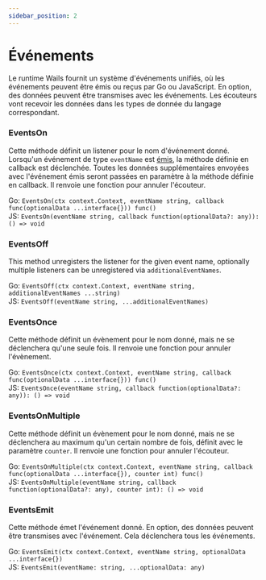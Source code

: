 ```yaml
---
sidebar_position: 2
---
```


# Événements

Le runtime Wails fournit un système d'événements unifiés, où les événements peuvent être émis ou reçus par Go ou JavaScript. En option, des données peuvent être transmises avec les événements. Les écouteurs vont recevoir les données dans les types de donnée du langage correspondant.

### EventsOn

Cette méthode définit un listener pour le nom d'événement donné. Lorsqu'un événement de type `eventName` est [émis](#EventsEmit), la méthode définie en callback est déclenchée. Toutes les données supplémentaires envoyées avec l'événement émis seront passées en paramètre à la méthode définie en callback. Il renvoie une fonction pour annuler l'écouteur.

Go: `EventsOn(ctx context.Context, eventName string, callback func(optionalData ...interface{})) func()`<br/> JS: `EventsOn(eventName string, callback function(optionalData?: any)): () => void`

### EventsOff

This method unregisters the listener for the given event name, optionally multiple listeners can be unregistered via `additionalEventNames`.

Go: `EventsOff(ctx context.Context, eventName string, additionalEventNames ...string)`<br/> JS: `EventsOff(eventName string, ...additionalEventNames)`

### EventsOnce

Cette méthode définit un évènement pour le nom donné, mais ne se déclenchera qu'une seule fois. Il renvoie une fonction pour annuler l'évènement.

Go: `EventsOnce(ctx context.Context, eventName string, callback func(optionalData ...interface{})) func()`<br/> JS: `EventsOnce(eventName string, callback function(optionalData?: any)): () => void`

### EventsOnMultiple

Cette méthode définit un évènement pour le nom donné, mais ne se déclenchera au maximum qu'un certain nombre de fois, définit avec le paramètre `counter`. Il renvoie une fonction pour annuler l'écouteur.

Go: `EventsOnMultiple(ctx context.Context, eventName string, callback func(optionalData ...interface{}), counter int) func()`<br/> JS: `EventsOnMultiple(eventName string, callback function(optionalData?: any), counter int): () => void`

### EventsEmit

Cette méthode émet l'événement donné. En option, des données peuvent être transmises avec l'événement. Cela déclenchera tous les événements.

Go: `EventsEmit(ctx context.Context, eventName string, optionalData ...interface{})`<br/> JS: `EventsEmit(eventName: string, ...optionalData: any)`
